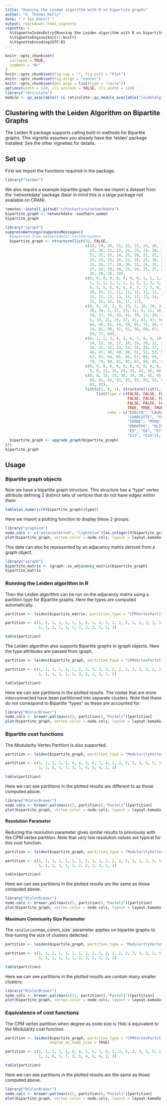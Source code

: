 ```yaml
---
title: "Running the Leiden algorithm with R on bipartite graphs"
author: "S. Thomas Kelly"
date: "`r Sys.Date()`"
output: rmarkdown::html_vignette
vignette: >
  %\VignetteIndexEntry{Running the Leiden algorithm with R on bipartite graphs}
  %\VignetteEngine{knitr::knitr}
  %\VignetteEncoding{UTF-8}
---
```


```r
knitr::opts_chunk$set(
  collapse = TRUE,
  comment = "#>"
)
knitr::opts_chunk$set(fig.cap = "", fig.path = "Plot")
knitr::opts_chunk$set(fig.align = "center")
knitr::opts_chunk$set(dev.args = list(type = "cairo"))
options(width = 120, cli.unicode = FALSE, cli.width = 120)
library("reticulate")
module <- py_available() && reticulate::py_module_available("leidenalg") && reticulate::py_module_available("igraph")
```

## Clustering with the Leiden Algorithm on Bipartite Graphs

The Leiden R package supports calling built-in methods for Bipartite graphs. This vignette assumes you already have the 'leiden' package installed. See the other vignettes for details.

## Set up 

First we import the functions required in the package.

```r
library("leiden")
```

We also require a example bipartite graph. Here we import a dataset from the 'networkdata' package (bear in mind this is a large package not available on CRAN).

```r
remotes::install_github("schochastics/networkdata")
bipartite_graph <- networkdata::southern_women
bipartite_graph 
```

```r
library("igraph")
suppressWarnings(suppressMessages({
  #imported from networkdata::southernwomen
  bipartite_graph <- structure(list(32, FALSE,
                                    c(18, 19, 20, 21, 22, 23, 25, 26, 18,
                                      19, 20, 22, 23, 24, 25, 19, 20, 21, 22, 23, 24, 25, 26, 18, 20,
                                      21, 22, 23, 24, 25, 20, 21, 22, 24, 20, 22, 23, 25, 22, 23, 24,
                                      25, 23, 25, 26, 22, 24, 25, 26, 24, 25, 26, 29, 25, 26, 27, 29,
                                      25, 26, 27, 29, 30, 31, 24, 25, 26, 27, 29, 30, 31, 23, 24, 26,
                                      27, 28, 29, 30, 31, 24, 25, 27, 28, 29, 30, 31, 25, 26, 27, 29,
                                      26, 28, 26, 28),
                                    c(0, 0, 0, 0, 0, 0, 0, 0, 1, 1, 1, 1, 1, 1,
                                      1, 2, 2, 2, 2, 2, 2, 2, 2, 3, 3, 3, 3, 3, 3, 3, 4, 4, 4, 4, 5,
                                      5, 5, 5, 6, 6, 6, 6, 7, 7, 7, 8, 8, 8, 8, 9, 9, 9, 9, 10, 10,
                                      10, 10, 11, 11, 11, 11, 11, 11, 12, 12, 12, 12, 12, 12, 12, 13,
                                      13, 13, 13, 13, 13, 13, 13, 14, 14, 14, 14, 14, 14, 14, 15, 15,
                                      15, 15, 16, 16, 17, 17),
                                    c(0, 8, 23, 1, 9, 15, 2, 10, 16, 24,
                                      30, 34, 3, 17, 25, 31, 4, 11, 18, 26, 32, 35, 38, 45, 5, 12,
                                      19, 27, 36, 39, 42, 70, 13, 20, 28, 33, 40, 46, 49, 63, 71, 78,
                                      6, 14, 21, 29, 37, 41, 43, 47, 50, 53, 57, 64, 79, 85, 7, 22,
                                      44, 48, 51, 54, 58, 65, 72, 86, 89, 91, 55, 59, 66, 73, 80, 87,
                                      74, 81, 90, 92, 52, 56, 60, 67, 75, 82, 88, 61, 68, 76, 83, 62,
                                      69, 77, 84),
                                    c(0, 1, 2, 3, 4, 5, 6, 7, 8, 9, 10, 11, 12, 13,
                                      14, 15, 16, 17, 18, 19, 20, 21, 22, 23, 24, 25, 26, 27, 28, 29,
                                      30, 31, 32, 33, 34, 35, 36, 37, 38, 39, 40, 41, 42, 43, 44, 45,
                                      46, 47, 48, 49, 50, 51, 52, 53, 54, 55, 56, 57, 58, 59, 60, 61,
                                      62, 63, 64, 65, 66, 67, 68, 69, 70, 71, 72, 73, 74, 75, 76, 77,
                                      78, 79, 80, 81, 82, 83, 84, 85, 86, 87, 88, 89, 90, 91, 92),
                                    c(0, 0, 0, 0, 0, 0, 0, 0, 0, 0, 0, 0, 0, 0, 0, 0, 0, 0, 0,
                                      3, 6, 12, 16, 24, 32, 42, 56, 68, 74, 78, 85, 89, 93),
                                    c(0, 8, 15, 23, 30, 34, 38, 42, 45, 49, 53, 57, 63, 70, 78, 85,
                                      89, 91, 93, 93, 93, 93, 93, 93, 93, 93, 93, 93, 93, 93, 93,
                                      93, 93),
                                    list(c(1, 0, 1), structure(list(), .Names = character(0)),
                                         list(type = c(FALSE, FALSE, FALSE, FALSE, FALSE, FALSE,
                                                       FALSE, FALSE, FALSE, FALSE, FALSE, FALSE, FALSE, FALSE,
                                                       FALSE, FALSE, FALSE, FALSE, TRUE, TRUE, TRUE, TRUE, TRUE,
                                                       TRUE, TRUE, TRUE, TRUE, TRUE, TRUE, TRUE, TRUE, TRUE),
                                              name = c("EVELYN", "LAURA", "THERESA", "BRENDA",
                                                       "CHARLOTTE", "FRANCES", "ELEANOR", "PEARL", "RUTH",
                                                       "VERNE", "MYRA", "KATHERINE", "SYLVIA", "NORA", "HELEN",
                                                       "DOROTHY", "OLIVIA", "FLORA", "E1", "E2", "E3", "E4",
                                                       "E5", "E6", "E7", "E8", "E9", "E10", "E11", "E12",
                                                       "E13", "E14")), list())), class = "igraph")
  bipartite_graph <- upgrade_graph(bipartite_graph)
}))
bipartite_graph
```

## Usage

### Bipartite graph objects

Now we have a bipartite graph structure. This structure has a "type" vertex attribute defining 2 distinct sets of vertices that do not have edges within them

```r
table(as.numeric(V(bipartite_graph)$type))
```

Here we import a plotting function to display these 2 groups.

```r
library("graphsim")
node.cols <- c("palevioletred", "lightblue")[as.integer(V(bipartite_graph)$type)+1]
plot(bipartite_graph, vertex.color = node.cols, layout = layout.kamada.kawai)
```

This data can also be represented by an adjacency matrix derived from a graph object.

```r
library("igraph")
bipartite_matrix <- igraph::as_adjacency_matrix(bipartite_graph)
bipartite_matrix 
```

### Running the Leiden algorithm in R

Then the Leiden algorithm can be run on the adjacency matrix using a partition type for Bipartite graphs. Here the types are computed automatically.

```r
partition <- leiden(bipartite_matrix, partition_type = "CPMVertexPartition.Bipartite", resolution_parameter = 0.2, seed = 42)
```

```r
partition <- c(1, 1, 1, 1, 1, 1, 1, 1, 1, 2, 2, 2, 2, 2, 2, 2, 2, 2, 1, 1, 
               1, 1, 1, 1, 1, 1, 2, 2, 2, 2, 2, 2)
```

```r
table(partition)
```



The Leiden algorithm also supports Bipartite graphs in igraph objects. Here the type attributes are passed from igraph.

```r
partition <- leiden(bipartite_graph, partition_type = "CPMVertexPartition.Bipartite", resolution_parameter = 0.2, seed = 42)
```

```r
partition <- c(1, 1, 1, 1, 1, 1, 1, 1, 1, 2, 2, 2, 2, 2, 2, 2, 2, 2, 1, 1, 
               1, 1, 1, 1, 1, 1, 2, 2, 2, 2, 2, 2)
```

```r
table(partition)
```

Here we can see partitions in the plotted results. The nodes that are more interconnected have been partitioned into separate clusters. Note that these do not correspond to Bipartite "types" as these are accounted for.

```r
library("RColorBrewer")
node.cols <- brewer.pal(max(c(3, partition)),"Pastel1")[partition]
plot(bipartite_graph, vertex.color = node.cols, layout = layout.kamada.kawai)
```


### Bipartite cost functions

The Modularity Vertex Partition is also supported.

```r
partition <- leiden(bipartite_graph, partition_type = "ModularityVertexPartition.Bipartite", resolution_parameter = 0.02, seed = 42)
```

```r
partition <- c(1, 1, 1, 1, 1, 6, 6, 3, 6, 7, 4, 2, 2, 2, 2, 4, 5, 5, 1, 1, 
               1, 1, 6, 3, 7, 3, 5, 4, 5, 4, 2, 2)
```

```r
table(partition)
```



Here we can see partitions in the plotted results are different to as those computed above.

```r
library("RColorBrewer")
node.cols <- brewer.pal(max(c(3, partition)),"Pastel1")[partition]
plot(bipartite_graph, vertex.color = node.cols, layout = layout.kamada.kawai)
```

#### Resolution Parameter

Reducing the resolution parameter gives similar results to previously with the CPM vertex partition. Note that _very_ low resolution values are typical for this cost function.

```r
partition <- leiden(bipartite_graph, partition_type = "ModularityVertexPartition.Bipartite", resolution_parameter = 0.005, seed = 42)
```

```r
partition <- c(1, 1, 1, 1, 1, 1, 1, 1, 1, 2, 2, 2, 2, 2, 2, 2, 2, 2, 1, 1, 
               1, 1, 1, 1, 1, 1, 2, 2, 2, 2, 2, 2)
```

```r
table(partition)
```

Here we can see partitions in the plotted results are the same as those computed above.

```r
library("RColorBrewer")
node.cols <- brewer.pal(max(c(3, partition)),"Pastel1")[partition]
plot(bipartite_graph, vertex.color = node.cols, layout = layout.kamada.kawai)
```


#### Maximum Community Size Parameter

The `resolution`max_comm_size` parameter applies on bipartite graphs to fine-tuning the size of clusters detected.

```r
partition <- leiden(bipartite_graph, partition_type = "ModularityVertexPartition.Bipartite", max_comm_size = 6, resolution_parameter = 0.025, seed = 42)
```

```r
partition <- c(1, 1, 1, 1, 1, 1, 1, 1, 1, 2, 2, 2, 2, 2, 2, 2, 2, 2, 1, 1, 
               1, 1, 1, 1, 1, 1, 2, 2, 2, 2, 2, 2)
```

```r
table(partition)
```

Here we can see partitions in the plotted results are contain many smaller clusters.

```r
library("RColorBrewer")
node.cols <- brewer.pal(max(c(11, partition)),"Pastel1")[partition]
plot(bipartite_graph, vertex.color = node.cols, layout = layout.kamada.kawai)
```

### Equivalence of cost functions

The CPM vertex partition when degree as node size is `TRUE` is equivalent to the Modularity cost function.

```r
partition <- leiden(bipartite_graph, partition_type = "CPMVertexPartition.Bipartite", resolution_parameter = 0.02, seed = 42,
                    degree_as_node_size = TRUE)
```

```r
partition <- c(1, 1, 1, 1, 1, 6, 6, 3, 6, 7, 4, 2, 2, 2, 2, 4, 5, 5, 1, 1, 
               1, 1, 6, 3, 7, 3, 5, 4, 5, 4, 2, 2)
```

```r
table(partition)
```

Here we can see partitions in the plotted results are the same as those computed above.

```r
library("RColorBrewer")
node.cols <- brewer.pal(max(c(3, partition)),"Pastel1")[partition]
plot(bipartite_graph, vertex.color = node.cols, layout = layout.kamada.kawai)
```
